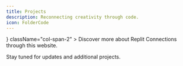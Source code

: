 ```yaml
---
title: Projects
description: Reconnecting creativity through code.
icon: FolderCode
---
```



<Cards>
  <Card
    href="https://github.com/ReplitConnections/ReplitConnections"
    title="Replit Connections Website"
    icon={<PanelsTopLeft />}
    className="col-span-2"
  >
    Discover more about Replit Connections through this website.
  </Card>
</Cards>

Stay tuned for updates and additional projects.
